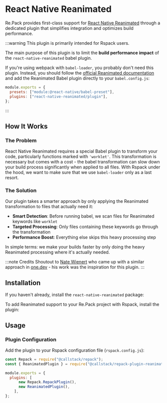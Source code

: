 
# React Native Reanimated

Re.Pack provides first-class support for [React Native Reanimated](https://docs.swmansion.com/react-native-reanimated/) through a dedicated plugin that simplifies integration and optimizes build performance.

:::warning This plugin is primarily intended for Rspack users.

The main purpose of this plugin is to limit the **build performance impact** of the `react-native-reanimated` babel plugin.

If you're using webpack with `babel-loader`, you probably don't need this plugin. Instead, you should follow the [official Reanimated documentation](https://docs.swmansion.com/react-native-reanimated/docs/fundamentals/getting-started/#step-2-add-reanimateds-babel-plugin) and add the Reanimated Babel plugin directly to your `babel.config.js`:

```js
module.exports = {
  presets: ["module:@react-native/babel-preset"],
  plugins: ["react-native-reanimated/plugin"],
};
```

:::

## How It Works

### The Problem

React Native Reanimated requires a special Babel plugin to transform your code, particularly functions marked with `'worklet'`. 
This transformation is necessary but comes with a cost - the babel transformation can slow down your build process significantly 
when applied to all files. With Rspack under the hood, we want to make sure that we use `babel-loader` only as a last resort.

### The Solution

Our plugin takes a smarter approach by only applying the Reanimated transformation to files that actually need it:

- **Smart Detection**: Before running babel, we scan files for Reanimated keywords like `worklet`
- **Targeted Processing**: Only files containing these keywords go through the transformation
- **Performance Boost**: Everything else skips this heavy processing step

In simple terms: we make your builds faster by only doing the heavy Reanimated processing where it's actually needed.

:::note Credits
Shoutout to [Nate Wienert](https://x.com/natebirdman) who came up with a similar approach in [one.dev](https://one.dev) - his work was the inspiration for this plugin.
:::

## Installation

If you haven't already, install the `react-native-reanimated` package:

<PackageManagerTabs command="install react-native-reanimated" />

To add Reanimated support to your Re.Pack project with Rspack, install the plugin:

<PackageManagerTabs command="install -D @callstack/repack-plugin-reanimated" />

## Usage

### Plugin Configuration

Add the plugin to your Rspack configuration file (`rspack.config.js`):

```js title="rspack.config.cjs"
const Repack = require("@callstack/repack");
const { ReanimatedPlugin } = require("@callstack/repack-plugin-reanimated");

module.exports = {
  plugins: [
      new Repack.RepackPlugin(),
      new ReanimatedPlugin(),
    ],
};
```
